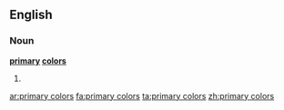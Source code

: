 ==English==

===Noun===
'''[[primary]] [[color]]s'''

# {{plural of|[[primary color]]}}

[[ar:primary colors]]
[[fa:primary colors]]
[[ta:primary colors]]
[[zh:primary colors]]